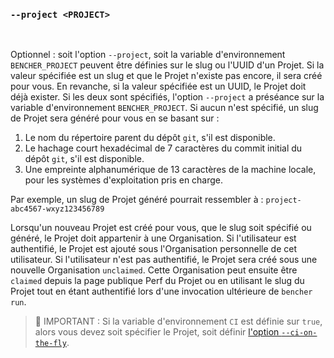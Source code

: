 ### `--project <PROJECT>`

<br />

Optionnel : soit l'option `--project`, soit la variable d'environnement `BENCHER_PROJECT`
peuvent être définies sur le slug ou l'UUID d'un Projet.
Si la valeur spécifiée est un slug et que le Projet n'existe pas encore, il sera créé pour vous.
En revanche, si la valeur spécifiée est un UUID, le Projet doit déjà exister.
Si les deux sont spécifiés, l'option `--project` a préséance sur la variable d'environnement `BENCHER_PROJECT`.
Si aucun n'est spécifié, un slug de Projet sera généré pour vous en se basant sur :

1. Le nom du répertoire parent du dépôt `git`, s'il est disponible.
2. Le hachage court hexadécimal de 7 caractères du commit initial du dépôt `git`, s'il est disponible.
3. Une empreinte alphanumérique de 13 caractères de la machine locale, pour les systèmes d'exploitation pris en charge.

Par exemple, un slug de Projet généré pourrait ressembler à : `project-abc4567-wxyz123456789`

Lorsqu'un nouveau Projet est créé pour vous, que le slug soit spécifié ou généré,
le Projet doit appartenir à une Organisation.
Si l'utilisateur est authentifié, le Projet est ajouté sous l'Organisation personnelle de cet utilisateur.
Si l'utilisateur n'est pas authentifié, le Projet sera créé sous une nouvelle Organisation `unclaimed`.
Cette Organisation peut ensuite être `claimed` depuis la page publique Perf du Projet
ou en utilisant le slug du Projet tout en étant authentifié lors d'une invocation ultérieure de `bencher run`.

> 🐰 IMPORTANT : Si la variable d'environnement `CI` est définie sur `true`,
> alors vous devez soit spécifier le Projet,
> soit définir [l'option `--ci-on-the-fly`][ci on the fly].

[ci on the fly]: #--ci-on-the-fly
